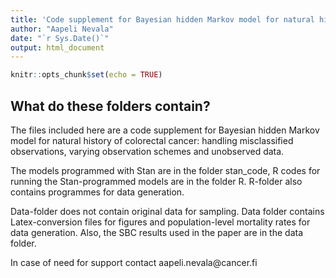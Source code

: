 ```yaml
---
title: 'Code supplement for Bayesian hidden Markov model for natural history of colorectal cancer: handling misclassified observations, varying observation schemes and unobserved data'
author: "Aapeli Nevala"
date: "`r Sys.Date()`"
output: html_document
---
```


```r
knitr::opts_chunk$set(echo = TRUE)
```

## What do these folders contain?

The files included here are a code supplement for Bayesian hidden Markov model for natural history of colorectal cancer: handling misclassified observations, varying observation schemes and unobserved data.

The models programmed with Stan are in the folder stan_code, R codes for running the Stan-programmed models are in the folder R. R-folder also contains programmes for data generation.

Data-folder does not contain original data for sampling. Data folder contains Latex-conversion files for figures and population-level mortality rates for data generation. Also, the SBC results used in the paper are in the data folder.

In case of need for support contact aapeli.nevala\@cancer.fi